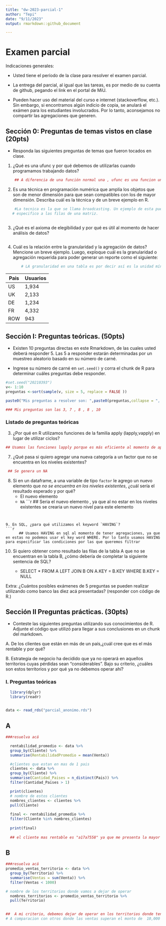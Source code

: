```yaml
---
title: "dw-2023-parcial-1"
author: "Tepi"
date: "9/11/2023"
output: rmarkdown::github_document

---
```


# Examen parcial

Indicaciones generales:

* Usted tiene el período de la clase para resolver el examen parcial.
* La entrega del parcial, al igual que las tareas, es por medio de su cuenta de github, pegando el link en el portal de MiU.


* Pueden hacer uso del material del curso e internet (stackoverflow, etc.). Sin embargo, si encontramos algún indicio de copia, se anulará el exámen para los estudiantes involucrados. Por lo tanto, aconsejamos no compartir las agregaciones que generen.

## Sección 0: Preguntas de temas vistos en clase (20pts)

* Responda las siguientes preguntas de temas que fueron tocados en clase. 

1. ¿Qué es una ufunc y por qué debemos de utilizarlas cuando programamos trabajando datos?

```r
    ## A diferencia de una función normal una , ufunc es una funcion universal que nos permite que la apliquemos a diferentes arreglos ya sea 1 o mas.
```


2. Es una técnica en programación numérica que amplía los objetos que son de menor dimensión para que sean compatibles con los de mayor dimensión. Describa cuál es la técnica y de un breve ejemplo en R.

```r
    #La tecnica es la que se llama broadcasting. Un ejemplo de esta puede ser sumando un vector
   # especifico a las filas de una matriz.
    
```


3. ¿Qué es el axioma de elegibilidad y por qué es útil al momento de hacer análisis de datos? 
```r

```


4. Cuál es la relación entre la granularidad y la agregación de datos? Mencione un breve ejemplo. Luego, exploque cuál es la granularidad o agregación requerida para poder generar un reporte como el siguiente:
```r
       # LA granularidad en una tabla es por decir así es la unidad mínima de detalle de los datos por la que podemos agrupar. Tienen una relacion inversamente proporcional. Al tener un nivel mas bajo de granularidad las agrupaciones pueden tener mas informacion y al reves. Un ejemplo de granularidad puede ser la fecha en una tabla de ventas. En el ejemplo la granularidad seria el pais.
```


|Pais | Usuarios |
|-----|----------|
|US   | 1,934    |
|UK   | 2,133    |
|DE   | 1,234    |
|FR   | 4,332    |
|ROW  | 943      |



## Sección I: Preguntas teóricas. (50pts)

* Existen 10 preguntas directas en este Rmarkdown, de las cuales usted deberá responder 5. Las 5 a responder estarán determinadas por un muestreo aleatorio basado en su número de carné.

* Ingrese su número de carné en  `set.seed()` y corra el chunk de R para determinar cuáles preguntas debe responder.


```r

#set.seed("20210393") 
v<- 1:10
preguntas <-sort(sample(v, size = 5, replace = FALSE ))

paste0("Mis preguntas a resolver son: ",paste0(preguntas,collapse = ", "))

```
```r
### Mis preguntas son las 3, 7 , 8 , 8 , 10
```

### Listado de preguntas teóricas

3. ¿Por qué en R utilizamos funciones de la familia apply (lapply,vapply) en lugar de utilizar ciclos?

```r
## Usamos las funciones lapply porque es más eficiente al momento de aplicar funciones a objetos que queremos que usando ciclos y  porque también nos brinda una sentencia más estructurada 
```

7. ¿Qué pasa si quiero agregar una nueva categoría a un factor que no se encuentra en los niveles existentes?

```r
 ## Se genera un NA
```


8. Si en un dataframe, a una variable de tipo `factor` le agrego un nuevo elemento que *no se encuentra en los niveles existentes*, ¿cuál sería el resultado esperado y por qué?
    * El nuevo elemento
    * `NA`
```r
## Seria el nuevo elemento , ya que al no estar en los niveles existentes se crearia un nuevo nivel para este elemento

```
    
    
9. En SQL, ¿para qué utilizamos el keyword `HAVING`?
```r
      ## Usamos HAVING en sql al momento de tener agregaciones, ya que en estas no podemos usar el key word WHERE. Por lo tanto usamos HAVING para especificar las condiciones por las que queremos filtrar
```


10. Si quiero obtener como resultado las filas de la tabla A que no se encuentran en la tabla B, ¿cómo debería de completar la siguiente sentencia de SQL?

    * SELECT * FROM A LEFT JOIN  B ON A.KEY = B.KEY WHERE B.KEY = NULL
  
Extra: ¿Cuántos posibles exámenes de 5 preguntas se pueden realizar utilizando como banco las diez acá presentadas?
(responder con código de R.)


## Sección II Preguntas prácticas. (30pts)


* Conteste las siguientes preguntas utilizando sus conocimientos de R. Adjunte el código que utilizó para llegar a sus conclusiones en un chunk del markdown.

A. De los clientes que están en más de un país,¿cuál cree que es el más rentable y por qué?

B. Estrategia de negocio ha decidido que ya no operará en aquellos territorios cuyas pérdidas sean "considerables". Bajo su criterio, ¿cuáles son estos territorios y por qué ya no debemos operar ahí?


### I. Preguntas teóricas


```r
  library(dplyr)
  library(readr)
 
```
```r
data <- read_rds("parcial_anonimo.rds")
```


## A

```r
###resuelva acá

  rentabilidad_promedio <- data %>%
  group_by(Cliente) %>%
  summarise(RentabilidadPromedio = mean(Venta))

  #clientes que estan en mas de 1 pais
  clientes <- data %>%
  group_by(Cliente) %>%
  summarise(Cantidad_Paises = n_distinct(Pais)) %>%
  filter(Cantidad_Paises > 1)

  print(clientes)
  # nombre de estos clientes
  nombres_clientes <- clientes %>%
  pull(Cliente)
  
  final <- rentabilidad_promedio %>%
  filter(Cliente %in% nombres_clientes)
  
  print(final)
      
  ## el cliente mas rentable es "a17a7558" ya que me presenta la mayor rentabilidad promedio , esto significa que es el cliente con el que podria tener mas ventas

```




## B

```r
###resuelva acá
promedio_ventas_territorio <- data %>%
  group_by(Territorio) %>%
  summarise(Ventas = sum(Venta)) %>% 
  filter(Ventas < 1000)

# nombre de los territorios donde vamos a dejar de operar
  nombres_territorios <- promedio_ventas_territorio %>%
  pull(Territorio)
  

##  A mi criterio, debemos dejar de operar en los territorios donde tenemos ventas menores a 1000.
# A comparacion con otros donde las ventas superan el monto de  10,000
```

